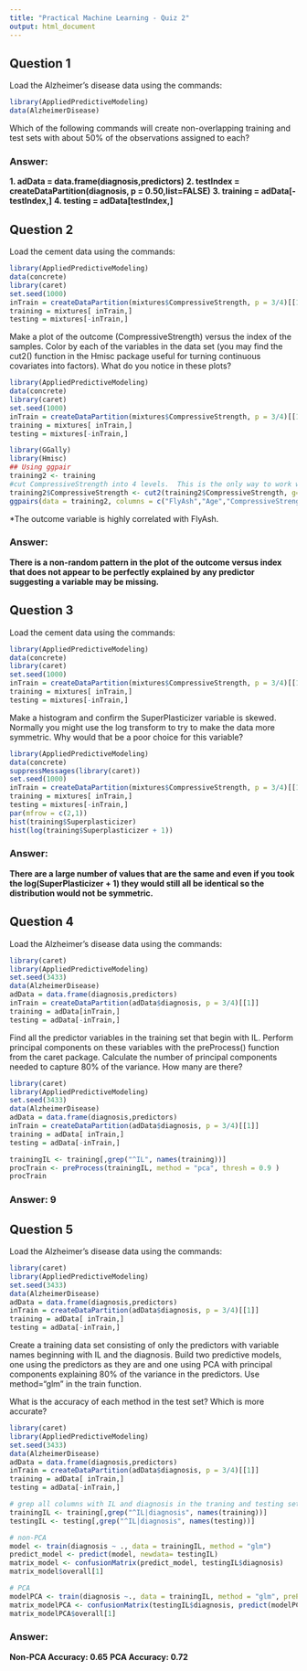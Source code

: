 ```yaml
---
title: "Practical Machine Learning - Quiz 2"
output: html_document
---
```


## Question 1
Load the Alzheimer's disease data using the commands:

```r
library(AppliedPredictiveModeling)  
data(AlzheimerDisease)  
```
Which of the following commands will create non-overlapping training and test sets with about 50% of the observations assigned to each?

### Answer:
**1. adData = data.frame(diagnosis,predictors)**
**2. testIndex = createDataPartition(diagnosis, p = 0.50,list=FALSE)**
**3. training = adData[-testIndex,]**
**4. testing = adData[testIndex,]**

## Question 2
Load the cement data using the commands:

```r
library(AppliedPredictiveModeling)  
data(concrete)  
library(caret)  
set.seed(1000)  
inTrain = createDataPartition(mixtures$CompressiveStrength, p = 3/4)[[1]]  
training = mixtures[ inTrain,]  
testing = mixtures[-inTrain,]  
```

Make a plot of the outcome (CompressiveStrength) versus the index of the samples. Color by each of the variables in the data set (you may find the cut2() function in the Hmisc package useful for turning continuous covariates into factors). What do you notice in these plots?

```r
library(AppliedPredictiveModeling)
data(concrete)
library(caret)
set.seed(1000)
inTrain = createDataPartition(mixtures$CompressiveStrength, p = 3/4)[[1]]
training = mixtures[ inTrain,]
testing = mixtures[-inTrain,]

library(GGally)
library(Hmisc)
## Using ggpair
training2 <- training
#cut CompressiveStrength into 4 levels.  This is the only way to work with colour in ggpair
training2$CompressiveStrength <- cut2(training2$CompressiveStrength, g=4)
ggpairs(data = training2, columns = c("FlyAsh","Age","CompressiveStrength"), mapping = ggplot2::aes(colour = CompressiveStrength))
```
*The outcome variable is highly correlated with FlyAsh.

### Answer:
**There is a non-random pattern in the plot of the outcome versus index that does not appear to be perfectly explained by any predictor suggesting a variable may be missing.**

## Question 3
Load the cement data using the commands:

```r
library(AppliedPredictiveModeling)  
data(concrete)  
library(caret)  
set.seed(1000)  
inTrain = createDataPartition(mixtures$CompressiveStrength, p = 3/4)[[1]]  
training = mixtures[ inTrain,]  
testing = mixtures[-inTrain,]  
```

Make a histogram and confirm the SuperPlasticizer variable is skewed. Normally you might use the log transform to try to make the data more symmetric. Why would that be a poor choice for this variable?

```r
library(AppliedPredictiveModeling)
data(concrete)
suppressMessages(library(caret))
set.seed(1000)
inTrain = createDataPartition(mixtures$CompressiveStrength, p = 3/4)[[1]]
training = mixtures[ inTrain,]
testing = mixtures[-inTrain,]
par(mfrow = c(2,1))
hist(training$Superplasticizer)
hist(log(training$Superplasticizer + 1))
```

### Answer:
**There are a large number of values that are the same and even if you took the log(SuperPlasticizer + 1) they would still all be identical so the distribution would not be symmetric.**

## Question 4
Load the Alzheimer's disease data using the commands:

```r
library(caret)  
library(AppliedPredictiveModeling)  
set.seed(3433)
data(AlzheimerDisease)  
adData = data.frame(diagnosis,predictors)  
inTrain = createDataPartition(adData$diagnosis, p = 3/4)[[1]]
training = adData[inTrain,]  
testing = adData[-inTrain,] 
```

Find all the predictor variables in the training set that begin with IL. Perform principal components on these variables with the preProcess() function from the caret package. Calculate the number of principal components needed to capture 80% of the variance. How many are there?

```r
library(caret)
library(AppliedPredictiveModeling)
set.seed(3433)
data(AlzheimerDisease)
adData = data.frame(diagnosis,predictors)
inTrain = createDataPartition(adData$diagnosis, p = 3/4)[[1]]
training = adData[ inTrain,]
testing = adData[-inTrain,]

trainingIL <- training[,grep("^IL", names(training))]
procTrain <- preProcess(trainingIL, method = "pca", thresh = 0.9 )
procTrain
```

### Answer: **9**

## Question 5
Load the Alzheimer's disease data using the commands:

```r
library(caret)  
library(AppliedPredictiveModeling)  
set.seed(3433)
data(AlzheimerDisease)  
adData = data.frame(diagnosis,predictors)  
inTrain = createDataPartition(adData$diagnosis, p = 3/4)[[1]]
training = adData[ inTrain,]  
testing = adData[-inTrain,]
```

Create a training data set consisting of only the predictors with variable names beginning with IL and the diagnosis. Build two predictive models, one using the predictors as they are and one using PCA with principal components explaining 80% of the variance in the predictors. Use method="glm" in the train function.

What is the accuracy of each method in the test set? Which is more accurate?

```r
library(caret)
library(AppliedPredictiveModeling)
set.seed(3433)
data(AlzheimerDisease)
adData = data.frame(diagnosis,predictors)
inTrain = createDataPartition(adData$diagnosis, p = 3/4)[[1]]
training = adData[ inTrain,]
testing = adData[-inTrain,]

# grep all columns with IL and diagnosis in the traning and testing set
trainingIL <- training[,grep("^IL|diagnosis", names(training))]
testingIL <- testing[,grep("^IL|diagnosis", names(testing))]

# non-PCA
model <- train(diagnosis ~ ., data = trainingIL, method = "glm")
predict_model <- predict(model, newdata= testingIL)
matrix_model <- confusionMatrix(predict_model, testingIL$diagnosis)
matrix_model$overall[1]
```

```r
# PCA
modelPCA <- train(diagnosis ~., data = trainingIL, method = "glm", preProcess = "pca",trControl=trainControl(preProcOptions=list(thresh=0.8)))
matrix_modelPCA <- confusionMatrix(testingIL$diagnosis, predict(modelPCA, testingIL))
matrix_modelPCA$overall[1]
```

### Answer:
**Non-PCA Accuracy: 0.65**
**PCA Accuracy: 0.72**

